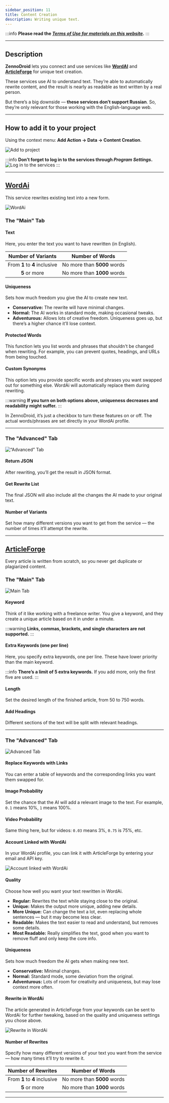 ```yaml
---
sidebar_position: 11
title: Content Creation
description: Writing unique text.
---
```

:::info **Please read the [*Terms of Use for materials on this website*](../Disclaimer).**
:::
_______________________________________________  
## Description  
**ZennoDroid** lets you connect and use services like [**WordAI**](https://wordai.com/) and [**ArticleForge**](https://www.articleforge.com/) for unique text creation.

These services use AI to understand text. They’re able to automatically rewrite content, and the result is nearly as readable as text written by a real person.

But there’s a big downside — **these services don’t support Russian**. So, they’re only relevant for those working with the English-language web.
_______________________________________________ 
## How to add it to your project  
Using the context menu: **Add Action → Data → Content Creation**.

![Add to project](./assets/ContentCreator/ContentCreator_pic1.png)  

:::info **Don’t forget to log in to the services through *Program Settings*.**  
![Log in to the services](./assets/ContentCreator/ContentCreator_pic2.png)
:::
_______________________________________________  
## [WordAi](https://wordai.com/)  
This service rewrites existing text into a new form.

![WordAi](./assets/ContentCreator/ContentCreator_pic3.png)  
### The "Main" Tab
#### Text  
Here, you enter the text you want to have rewritten (in English).

| Number of Variants | Number of Words |
| :--------: | ------- |
| From **1** to **4** inclusive | No more than **5000** words |
| **5** or more | No more than **1000** words |

#### Uniqueness  
Sets how much freedom you give the AI to create new text.
- **Conservative:** The rewrite will have minimal changes.
- **Normal:** The AI works in standard mode, making occasional tweaks.
- **Adventurous:** Allows lots of creative freedom. Uniqueness goes up, but there’s a higher chance it’ll lose context.

#### Protected Words  
This function lets you list words and phrases that shouldn't be changed when rewriting. For example, you can prevent quotes, headings, and URLs from being touched.

#### Custom Synonyms  
This option lets you provide specific words and phrases you want swapped out for something else. WordAi will automatically replace them during rewriting.

:::warning **If you turn on both options above, uniqueness decreases and readability might suffer.**
:::

In ZennoDroid, it’s just a checkbox to turn these features on or off. The actual words/phrases are set directly in your WordAi profile.
_______________________________________________
### The "Advanced" Tab  
![“Advanced” Tab](./assets/ContentCreator/ContentCreator_pic4.png)
#### Return JSON  
After rewriting, you’ll get the result in JSON format.

#### Get Rewrite List  
The final JSON will also include all the changes the AI made to your original text.

#### Number of Variants  
Set how many different versions you want to get from the service — the number of times it’ll attempt the rewrite.
_______________________________________________
## [ArticleForge](https://www.articleforge.com/)  
Every article is written from scratch, so you never get duplicate or plagiarized content.
### The "Main" Tab  
![Main Tab](./assets/ContentCreator/ContentCreator_pic6.png)
#### Keyword  
Think of it like working with a freelance writer. You give a keyword, and they create a unique article based on it in under a minute.

:::warning **Links, commas, brackets, and single characters are not supported.**
:::
#### Extra Keywords (one per line)  
Here, you specify extra keywords, one per line. These have lower priority than the main keyword.

:::info **There’s a limit of 5 extra keywords.**
If you add more, only the first five are used.
:::
#### Length  
Set the desired length of the finished article, from 50 to 750 words.
#### Add Headings  
Different sections of the text will be split with relevant headings.
_______________________________________________
### The "Advanced" Tab  
![Advanced Tab](./assets/ContentCreator/ContentCreator_pic5.png)
#### Replace Keywords with Links  
You can enter a table of keywords and the corresponding links you want them swapped for.
#### Image Probability  
Set the chance that the AI will add a relevant image to the text. For example, `0.1` means 10%, `1` means 100%.

#### Video Probability  
Same thing here, but for videos: `0.03` means 3%, `0.75` is 75%, etc.

#### Account Linked with WordAi  
In your WordAi profile, you can link it with ArticleForge by entering your email and API key.

![Account linked with WordAi](./assets/ContentCreator/ContentCreator_pic7.png)
#### Quality  
Choose how well you want your text rewritten in WordAi.
- **Regular:** Rewrites the text while staying close to the original.
- **Unique:** Makes the output more unique, adding new details.
- **More Unique:** Can change the text a lot, even replacing whole sentences — but it may become less clear.
- **Readable:** Makes the text easier to read and understand, but removes some details.
- **Most Readable:** Really simplifies the text, good when you want to remove fluff and only keep the core info.

#### Uniqueness  
Sets how much freedom the AI gets when making new text.
- **Conservative:** Minimal changes.
- **Normal:** Standard mode, some deviation from the original.
- **Adventurous:** Lots of room for creativity and uniqueness, but may lose context more often.

#### Rewrite in WordAi  
The article generated in ArticleForge from your keywords can be sent to WordAi for further tweaking, based on the quality and uniqueness settings you chose above.

![Rewrite in WordAi](./assets/ContentCreator/ContentCreator_pic8.png)
#### Number of Rewrites  
Specify how many different versions of your text you want from the service — how many times it’ll try to rewrite it.

| Number of Rewrites | Number of Words |
| :--------: | ------- |
| From **1** to **4** inclusive | No more than **5000** words |
| **5** or more | No more than **1000** words |
_______________________________________________